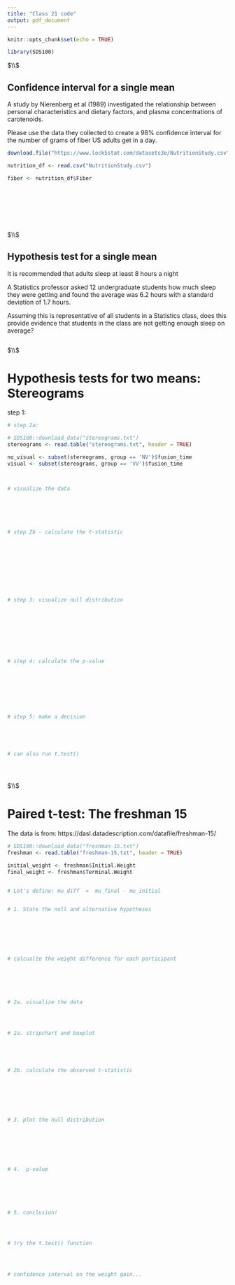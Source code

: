 ```yaml
---
title: "Class 21 code"
output: pdf_document
---
```


```r
knitr::opts_chunk$set(echo = TRUE)
```




```r

library(SDS100)


```



$\\$








## Confidence interval for a single mean

A study by Nierenberg et al (1989) investigated the relationship between personal characteristics and dietary factors, and plasma concentrations of carotenoids. 

Please use the data they collected to create a 98% confidence interval for the
number of grams of fiber US adults get in a day.



```r

download.file("https://www.lock5stat.com/datasets3e/NutritionStudy.csv", "NutritionStudy.csv")

nutrition_df <- read.csv("NutritionStudy.csv")

fiber <- nutrition_df$Fiber









```







$\\$







##  Hypothesis test for a single mean


It is recommended that adults sleep at least 8 hours a night

A Statistics professor asked 12 undergraduate students how much sleep they were
getting and found the average was 6.2 hours with a standard deviation of 1.7
hours.

Assuming this is representative of all students in a Statistics class, does this
provide evidence that students in the class are not getting enough sleep on
average?


```r









```








$\\$






# Hypothesis tests for two means: Stereograms 



step 1: 






```r





# step 2a: 

# SDS100::download_data("stereograms.txt")
stereograms <- read.table("stereograms.txt", header = TRUE)

no_visual <- subset(stereograms, group == 'NV')$fusion_time
visual <- subset(stereograms, group == 'VV')$fusion_time



# visualize the data






# step 2b - calculate the t-statistic










# step 3: visualize null distribution









# step 4: calculate the p-value








# step 5: make a decision





# can also run t.test()





```






$\\$






# Paired t-test: The freshman 15


The data is from:  https://dasl.datadescription.com/datafile/freshman-15/


```r



# SDS100::download_data("freshman-15.txt")
freshman <- read.table("freshman-15.txt", header = TRUE)

initial_weight <- freshman$Initial.Weight
final_weight <- freshman$Terminal.Weight


# Let's define: mu_diff  =  mu_final - mu_initial  


# 1. State the null and alternative hypotheses







# calcualte the weight difference for each participant






# 2a. visualize the data




# 2a. stripchart and boxplot 





# 2b. calculate the observed t-statistic







# 3. plot the null distribution 







# 4.  p-value






# 5. conclusion!




# try the t.test() function 




# confidence interval on the weight gain...







```




